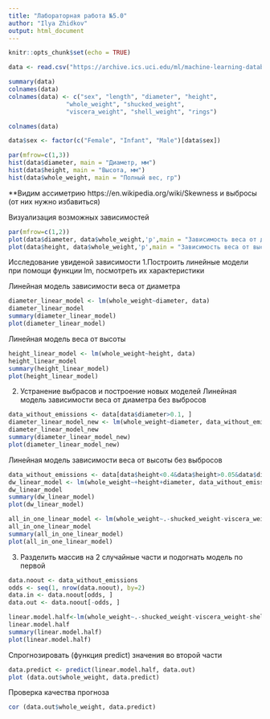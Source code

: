 ```yaml
---
title: "Лабораторная работа №5.0"
author: "Ilya Zhidkov"
output: html_document
---
```


```r
knitr::opts_chunk$set(echo = TRUE)
```

```r
data <- read.csv("https://archive.ics.uci.edu/ml/machine-learning-databases/abalone/abalone.data", header=TRUE, sep=",")
```

```r
summary(data)
colnames(data)
colnames(data) <- c("sex", "length", "diameter", "height", 
                "whole_weight", "shucked_weight",
                "viscera_weight", "shell_weight", "rings")

colnames(data)
```

```r
data$sex <- factor(c("Female", "Infant", "Male")[data$sex])
```

```r
par(mfrow=c(1,3)) 
hist(data$diameter, main = "Диаметр, мм")
hist(data$height, main = "Высота, мм")
hist(data$whole_weight, main = "Полный вес, гр")
```

**Видим ассиметрию https://en.wikipedia.org/wiki/Skewness и выбросы (от них нужно избавиться)

Визуализация возможных зависимостей
```r
par(mfrow=c(1,2)) 
plot(data$diameter, data$whole_weight,'p',main = "Зависимость веса от диаметра")
plot(data$height, data$whole_weight,'p',main = "Зависимость веса от высоты")
```

Исследование увиденой зависимости
1.Построить линейные модели при помощи функции lm, посмотреть их характеристики

Линейная модель зависимости веса от диаметра 

```r
diameter_linear_model <- lm(whole_weight~diameter, data)
diameter_linear_model
summary(diameter_linear_model)
plot(diameter_linear_model)
```

Линейная модель веса от высоты
```r
height_linear_model <- lm(whole_weight~height, data)
height_linear_model
summary(height_linear_model)
plot(height_linear_model)
```

2. Устранение выбрасов и построение новых моделей 
Линейная модель зависимости веса от диаметра без выбросов
```r
data_without_emissions <- data[data$diameter>0.1, ]
diameter_linear_model_new <- lm(whole_weight~diameter, data_without_emissions)
diameter_linear_model_new
summary(diameter_linear_model_new)
plot(diameter_linear_model_new)
```

Линейная модель зависимости веса от высоты без выбросов

```r
data_without_emissions <- data[data$height<0.4&data$height>0.05&data$diameter>0.1, ]
dw_linear_model <- lm(whole_weight~+height+diameter, data_without_emissions)
dw_linear_model
summary(dw_linear_model)
plot(dw_linear_model)
```

```r
all_in_one_linear_model <- lm(whole_weight~.-shucked_weight-viscera_weight-shell_weight, data_without_emissions)
all_in_one_linear_model
summary(all_in_one_linear_model)
plot(all_in_one_linear_model)

```



3. Разделить массив на 2 случайные части и подогнать модель по первой
```r
data.noout <- data_without_emissions
odds <- seq(1, nrow(data.noout), by=2)
data.in <- data.noout[odds, ]
data.out <- data.noout[-odds, ]

linear.model.half<-lm(whole_weight~.-shucked_weight-viscera_weight-shell_weight,data.in)
linear.model.half
summary(linear.model.half)
plot(linear.model.half)
```


Cпрогнозировать (функция predict) значения во второй части
```r
data.predict <- predict(linear.model.half, data.out)
plot (data.out$whole_weight, data.predict)
```
Проверка качества прогноза  
```r
cor (data.out$whole_weight, data.predict)
```
